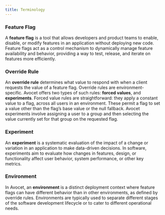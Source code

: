 ```yaml
---
title: Terminology
---
```


### Feature Flag

A **feature flag** is a tool that allows developers and product teams to enable, disable, or modify features in an application without deploying new code. Feature flags act as a control mechanism to dynamically manage feature availability and behavior, providing a way to test, release, and iterate on features more efficiently.

### Override Rule

An **override rule** determines what value to respond with when a client requests the value of a feature flag. Override rules are environment-specific. Avocet offers two types of such rules: **forced values**, and **experiments**. Forced value rules are straightforward: they apply a constant value to a flag, across all users in an environment. These permit a flag to set a value other than the flag’s base value or the null fallback. Avocet experiments involve assigning a user to a group and then selecting the value currently set for that group on the requested flag.

### Experiment

An **experiment** is a systematic evaluation of the impact of a change or variation in an application to make data-driven decisions. In software, experiments aim to evaluate how changes in features, design, or functionality affect user behavior, system performance, or other key metrics.

### Environment

In Avocet, an **environment** is a distinct deployment context where feature flags can have different behavior than in other environments, as defined by override rules. Environments are typically used to separate different stages of the software development lifecycle or to cater to different operational needs.
